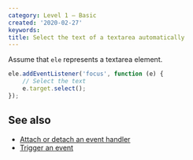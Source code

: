 ```yaml
---
category: Level 1 — Basic
created: '2020-02-27'
keywords:
title: Select the text of a textarea automatically
---
```


Assume that `ele` represents a textarea element.

```js
ele.addEventListener('focus', function (e) {
    // Select the text
    e.target.select();
});
```

## See also

-   [Attach or detach an event handler](https://phuoc.ng/collection/html-dom/attach-or-detach-an-event-handler/)
-   [Trigger an event](https://phuoc.ng/collection/html-dom/trigger-an-event/)
